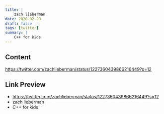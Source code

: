 ```yaml
---
title: |
    zach lieberman
date: 2020-02-29
draft: false
tags: [twitter]
summary: |
    C++ for kids
---
```


## Content

https://twitter.com/zachlieberman/status/1227360439866216449?s=12

## Link Preview

- https://twitter.com/zachlieberman/status/1227360439866216449?s=12
- zach lieberman
- C++ for kids
